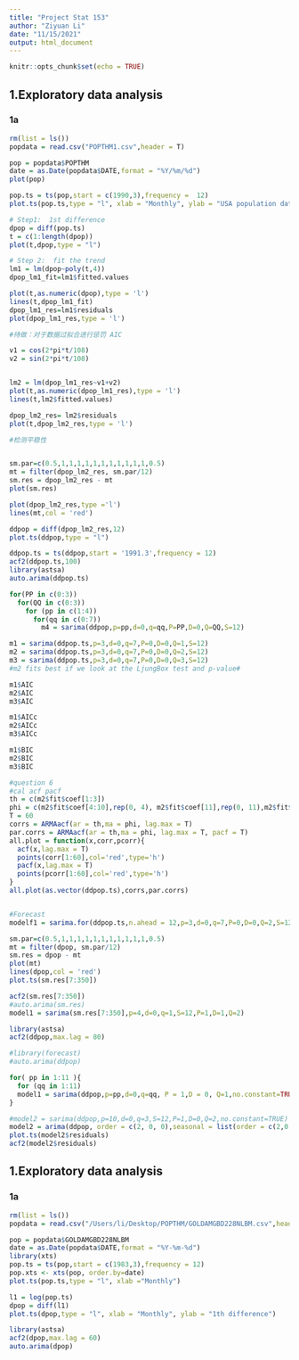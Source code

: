 ```yaml
---
title: "Project Stat 153"
author: "Ziyuan Li"
date: "11/15/2021"
output: html_document
---
```


```r
knitr::opts_chunk$set(echo = TRUE)
```

## 1.Exploratory data analysis
### 1a
```r
rm(list = ls())
popdata = read.csv("POPTHM1.csv",header = T)

pop = popdata$POPTHM
date = as.Date(popdata$DATE,format = "%Y/%m/%d")
plot(pop)

pop.ts = ts(pop,start = c(1990,3),frequency =  12)
plot.ts(pop.ts,type = "l", xlab = "Monthly", ylab = "USA population data", main = "USA population for years 1990-2021") 

```
```r

# Step1:  1st difference
dpop = diff(pop.ts)
t = c(1:length(dpop))
plot(t,dpop,type = "l")

# Step 2:  fit the trend
lm1 = lm(dpop~poly(t,4))  
dpop_lm1_fit=lm1$fitted.values

plot(t,as.numeric(dpop),type = 'l')
lines(t,dpop_lm1_fit)
dpop_lm1_res=lm1$residuals
plot(dpop_lm1_res,type = 'l') 

#待做：对于数据过拟合进行惩罚 AIC

```


```r

v1 = cos(2*pi*t/108)
v2 = sin(2*pi*t/108)


lm2 = lm(dpop_lm1_res~v1+v2)
plot(t,as.numeric(dpop_lm1_res),type = 'l')
lines(t,lm2$fitted.values)

dpop_lm2_res= lm2$residuals
plot(t,dpop_lm2_res,type = 'l')

#检测平稳性



```

```r
sm.par=c(0.5,1,1,1,1,1,1,1,1,1,1,1,0.5)
mt = filter(dpop_lm2_res, sm.par/12)
sm.res = dpop_lm2_res - mt
plot(sm.res)

plot(dpop_lm2_res,type ='l')
lines(mt,col = 'red')

```
```r
ddpop = diff(dpop_lm2_res,12)
plot.ts(ddpop,type = "l")

ddpop.ts = ts(ddpop,start = '1991.3',frequency = 12)
acf2(ddpop.ts,100)
library(astsa)
auto.arima(ddpop.ts)
```
```r

for(PP in c(0:3))
  for(QQ in c(0:3))
    for (pp in c(1:4))
      for(qq in c(0:7))
        m4 = sarima(ddpop,p=pp,d=0,q=qq,P=PP,D=0,Q=QQ,S=12)
```

```r
m1 = sarima(ddpop.ts,p=3,d=0,q=7,P=0,D=0,Q=1,S=12)
m2 = sarima(ddpop.ts,p=3,d=0,q=7,P=0,D=0,Q=2,S=12)
m3 = sarima(ddpop.ts,p=3,d=0,q=7,P=0,D=0,Q=3,S=12)
#m2 fits best if we look at the LjungBox test and p-value#
```
```r
m1$AIC
m2$AIC
m3$AIC

m1$AICc
m2$AICc
m3$AICc

m1$BIC
m2$BIC
m3$BIC
```
```r
#question 6
#cal acf pacf
th = c(m2$fit$coef[1:3])
phi = c(m2$fit$coef[4:10],rep(0, 4), m2$fit$coef[11],rep(0, 11),m2$fit$coef[12])
T = 60
corrs = ARMAacf(ar = th,ma = phi, lag.max = T)
par.corrs = ARMAacf(ar = th,ma = phi, lag.max = T, pacf = T)
all.plot = function(x,corr,pcorr){
  acf(x,lag.max = T)
  points(corr[1:60],col='red',type='h')
  pacf(x,lag.max = T)
  points(pcorr[1:60],col='red',type='h')
}
all.plot(as.vector(ddpop.ts),corrs,par.corrs)


#Forecast
modelf1 = sarima.for(ddpop.ts,n.ahead = 12,p=3,d=0,q=7,P=0,D=0,Q=2,S=12)

```


```r
sm.par=c(0.5,1,1,1,1,1,1,1,1,1,1,1,0.5)
mt = filter(dpop, sm.par/12)
sm.res = dpop - mt
plot(mt)
lines(dpop,col = 'red')
plot.ts(sm.res[7:350])

acf2(sm.res[7:350])
#auto.arima(sm.res)
model1 = sarima(sm.res[7:350],p=4,d=0,q=1,S=12,P=1,D=1,Q=2)
```

```r

library(astsa)
acf2(ddpop,max.lag = 80)

#library(forecast)
#auto.arima(ddpop)

for( pp in 1:11 ){
  for (qq in 1:11)
  model1 = sarima(ddpop,p=pp,d=0,q=qq, P = 1,D = 0, Q=1,no.constant=TRUE)
}

#model2 = sarima(ddpop,p=10,d=0,q=3,S=12,P=1,D=0,Q=2,no.constant=TRUE)
model2 = arima(ddpop, order = c(2, 0, 0),seasonal = list(order = c(2,0,0)))
plot.ts(model2$residuals)
acf2(model2$residuals)
```


## 1.Exploratory data analysis
### 1a
```r
rm(list = ls())
popdata = read.csv("/Users/li/Desktop/POPTHM/GOLDAMGBD228NLBM.csv",header = T)

pop = popdata$GOLDAMGBD228NLBM
date = as.Date(popdata$DATE,format = "%Y-%m-%d")
library(xts)
pop.ts = ts(pop,start = c(1983,3),frequency = 12)
pop.xts <- xts(pop, order.by=date)
plot.ts(pop.ts,type = "l", xlab ="Monthly") 

```

```r
l1 = log(pop.ts)
dpop = diff(l1)
plot.ts(dpop,type = "l", xlab = "Monthly", ylab = "1th difference")

```

```r

library(astsa)
acf2(dpop,max.lag = 60)
auto.arima(dpop)

```